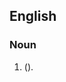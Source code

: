 ==English==

===Noun===
{{head|en|noun plural form}}

# {{plural of|flunkey|lang=en|nodot=1}} ({{alternative spelling of|flunkies|lang=en|nocap=1|nodot=1}}).